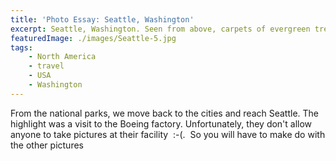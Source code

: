 ```yaml
---
title: 'Photo Essay: Seattle, Washington'
excerpt: Seattle, Washington. Seen from above, carpets of evergreen trees, pristine blue waters, and snowy white mountains surround the downtown's metallic skyscrapers, earning the city its nickname The Emerald City.
featuredImage: ./images/Seattle-5.jpg
tags:
    - North America
    - travel
    - USA
    - Washington
---
```


From the national parks, we move back to the cities and reach Seattle. The highlight was a visit to the Boeing factory. Unfortunately, they don't allow anyone to take pictures at their facility  :-(.  So you will have to make do with the other pictures

<ImageGallery relativeDirectory={props.path} />

